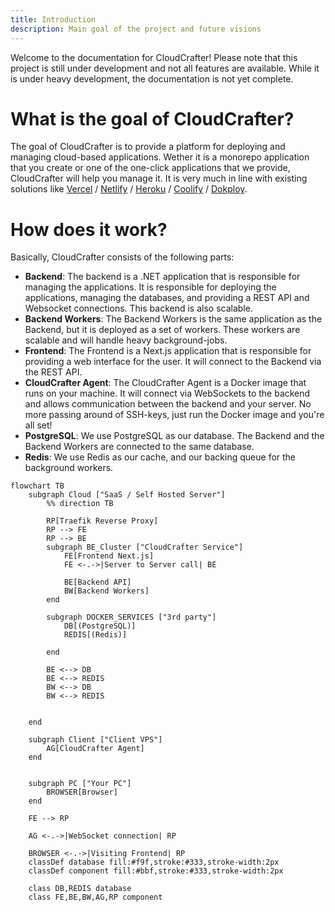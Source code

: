```yaml
---
title: Introduction
description: Main goal of the project and future visions
---
```


Welcome to the documentation for CloudCrafter! Please note that this project is still under development and not all features are available.
While it is under heavy development, the documentation is not yet complete. 

# What is the goal of CloudCrafter?

The goal of CloudCrafter is to provide a platform for deploying and managing cloud-based applications. Wether it is a monorepo application that you create or one 
of the one-click applications that we provide, CloudCrafter will help you manage it. It is very much in line with existing solutions like [Vercel](https://vercel.com/?ref=cloudcrafter) / [Netlify](https://netlify.com/?ref=cloudcrafter) / [Heroku](https://heroku.com/?ref=cloudcrafter) / [Coolify](https://coolify.io/?ref=cloudcrafter) / [Dokploy](https://dokploy.com/?ref=cloudcrafter).

# How does it work?

Basically, CloudCrafter consists of the following parts:

- **Backend**: The backend is a .NET application that is responsible for managing the applications. It is responsible for deploying the applications, managing the databases, and providing a REST API and Websocket connections. This backend is also scalable.
- **Backend Workers**: The Backend Workers is the same application as the Backend, but it is deployed as a set of workers. These workers are scalable and will handle heavy background-jobs.
- **Frontend**: The Frontend is a Next.js application that is responsible for providing a web interface for the user. It will connect to the Backend via the REST API.
- **CloudCrafter Agent**: The CloudCrafter Agent is a Docker image that runs on your machine. It will connect via WebSockets to the backend and allows communication between the backend and your server. No more passing around of SSH-keys, just run the Docker image and you're all set!
- **PostgreSQL**: We use PostgreSQL as our database. The Backend and the Backend Workers are connected to the same database.
- **Redis**: We use Redis as our cache, and our backing queue for the background workers.


```mermaid
flowchart TB
    subgraph Cloud ["SaaS / Self Hosted Server"]
        %% direction TB
        
        RP[Traefik Reverse Proxy]
        RP --> FE
        RP --> BE
        subgraph BE_Cluster ["CloudCrafter Service"]
            FE[Frontend Next.js]
            FE <-.->|Server to Server call| BE
            
            BE[Backend API]
            BW[Backend Workers]
        end
        
        subgraph DOCKER_SERVICES ["3rd party"]
            DB[(PostgreSQL)]
            REDIS[(Redis)]

        end
        
        BE <--> DB
        BE <--> REDIS
        BW <--> DB
        BW <--> REDIS
        

    end
    
    subgraph Client ["Client VPS"]
        AG[CloudCrafter Agent]
    end


    subgraph PC ["Your PC"]
        BROWSER[Browser]
    end

    FE --> RP

    AG <-.->|WebSocket connection| RP

    BROWSER <-.->|Visiting Frontend| RP
    classDef database fill:#f9f,stroke:#333,stroke-width:2px
    classDef component fill:#bbf,stroke:#333,stroke-width:2px
    
    class DB,REDIS database
    class FE,BE,BW,AG,RP component
```